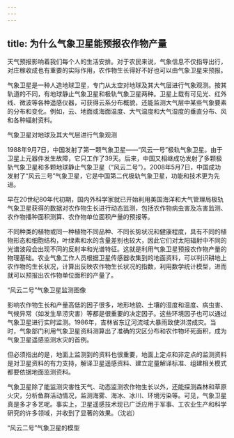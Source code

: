 ```yaml
---
---
---
```

title: 为什么气象卫星能预报农作物产量
---




天气预报影响着我们每个人的生活安排。对于农民来说，气象信息不仅指导出行，对庄稼收成也有重要的实际作用，农作物生长得好不好也可以由气象卫星来预报。

气象卫星是一种人造地球卫星，专门从太空对地球及其大气层进行气象观测。按其轨道的不同，有地球静止气象卫星和极轨气象卫星两种。卫星上载有可见光、红外线、微波等各种遥感仪器，可获得云系分布概貌，还能监测大气层中某些气象要素的分布和变化。例如，云、地面或海面温度、大气温度和大气湿度的垂直分布、风和各种辐射资料。

气象卫星对地球及其大气层进行气象观测



1988年9月7日，中国发射了第一颗气象卫星——“风云一号”极轨气象卫星。由于卫星上元器件发生故障，它只工作了39天。后来，中国又相继成功发射了多颗极轨气象卫星和多颗地球静止气象卫星（“风云二号”）。2008年5月7日，中国成功发射了“风云三号”气象卫星，它是中国第二代极轨气象卫星，功能和技术更为先进。

早在20世纪80年代初期，国内外科学家就已开始利用美国海洋和大气管理局极轨气象卫星获得的数据对农作物生长进行动态监测，包括农作物病虫害及冻害监测、农作物播种面积测算、农作物单位面积产量的预报等。

不同种类的植物或同一种植物不同品种、不同长势状况和健康程度，具有不同的植物形态和细胞结构，叶绿素和水的含量差别也较大，因此它们对太阳辐射中不同的光谱波段会出现不同的反射率和光谱特征。这就是利用气象卫星预报农作物产量的物理基础。农业气象工作人员根据卫星传感器收集到的地面资料，可以判识耕地上农作物的生长状况，计算出反映农作物生长状况的指数，利用数学统计模型，进而就可以预报出农作物单位面积的产量了。

“风云二号”气象卫星监测图像



影响农作物生长和产量高低的因子很多，地形地貌、土壤的湿度和温度、病虫害、气候异常（如发生旱涝灾害）等都是很重要的决定因子。这些环境因子也可以通过气象卫星进行实时监测。1986年，吉林省东辽河流域大暴雨致使洪涝成灾。当时，气象部门利用气象卫星资料测算出了准确的灾区分布和农作物坏死面积，成为气象卫星遥感监测水灾的首例。

但必须指出的是，地面上监测到的资料也很重要，地面上定点和非定点的监测资料是对卫星资料的有力支持，解译卫星遥感资料、建立定量解译标准、组建相关模式都要依据地面监测资料。

气象卫星除了能监测灾害性天气、动态监测农作物生长以外，还能探测森林和草原火灾，分析鱼群活动情况，监测海雾、海冰、冰川、环境污染等。可见，气象卫星真是多才多艺呢。事实上，卫星遥感技术现已广泛应用于军事、工农业生产和科学研究的许多领域，并收到了显著的效果。（沈岩）

“风云二号”气象卫星的模型